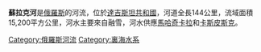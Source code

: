 '''蘇拉克河'''是[[俄羅斯|俄羅斯]]的河流，位於[[達吉斯坦共和國|達吉斯坦共和國]]，河道全長144公里，流域面積15,200平方公里，河水主要來自融雪，河水供應[[馬哈奇卡拉|馬哈奇卡拉]]和[[卡斯皮斯克|卡斯皮斯克]]。

{{coord|43|15|16|N|47|32|56|E|region:RU-DA_type:waterbody_source:kolossus-frwiki|display=title}}

{{Authority control}}
{{Russia-geo-stub}}
[[Category:俄羅斯河流|Category:俄羅斯河流]]
[[Category:裏海水系|Category:裏海水系]]
